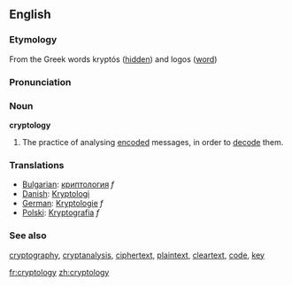 ==English==

===Etymology===
From the Greek words kryptós ([[hidden]]) and logos ([[word]])

===Pronunciation===

===Noun===
'''cryptology'''
# The practice of analysing [[encode|encoded]] messages, in order to [[decode]] them.

===Translations===
*[[Bulgarian]]: [[криптология]] ''f''
*[[Danish]]: [[Kryptologi]]
*[[German]]: [[Kryptologie]] ''f''
*[[Polski]]: [[Kryptografia]] ''f''

===See also===
[[cryptography]], [[cryptanalysis]], [[ciphertext]], [[plaintext]], [[cleartext]], [[code]], [[key]]

[[fr:cryptology]]
[[zh:cryptology]]
